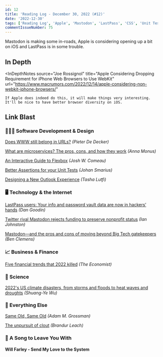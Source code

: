 ```yaml
---
id: 12
title: 'Reading Log - December 30, 2022 (#12)'
date: '2022-12-30'
tags: ['Reading Log', 'Apple', 'Mastodon', 'LastPass', 'CSS', 'Unit Testing', 'Software Testing']
commentIssueNumber: 75
---
```


Mastodon is making some in-roads, Apple is considering opening up a bit on iOS and LastPass is in some trouble.

## In Depth

<InDepthNotes
    source="Joe Rossignol"
    title="Apple Considering Dropping Requirement for iPhone Web Browsers to Use WebKit"
    url="https://www.macrumors.com/2022/12/14/apple-considering-non-webkit-iphone-browsers/"
>
    If Apple does indeed do this, it will make things very interesting. It'll be nice to have better browser diversity on iOS.
</InDepthNotes>

## Link Blast

### 👨🏼‍💻 Software Development & Design

[Does WWW still belong in URLs?](https://css-tricks.com/does-www-still-belong-in-urls/) *(Pieter De Decker)*

[What are microservices? The pros, cons, and how they work](https://raygun.com/blog/what-are-microservices/) *(Anna Monus)*

[An Interactive Guide to Flexbox](https://www.joshwcomeau.com/css/interactive-guide-to-flexbox/) *(Josh W. Comeau)*

[Better Assertions for your Unit Tests](https://www.johansmarius.dev/2022/12/better-assertions-for-your-unit-tests.html) *(Johan Smarius)*

[Designing a New Outlook Experience](https://medium.com/microsoft-design/designing-a-new-outlook-experience-a3d93a925509) *(Tasha Lutfi)*

### 🖥 Technology & the Internet

[LastPass users: Your info and password vault data are now in hackers’ hands](https://arstechnica.com/information-technology/2022/12/lastpass-says-hackers-have-obtained-vault-data-and-a-wealth-of-customer-info/) *(Dan Goodin)*

[Twitter rival Mastodon rejects funding to preserve nonprofit status](https://arstechnica.com/tech-policy/2022/12/twitter-rival-mastodon-rejects-funding-to-preserve-nonprofit-status/) *(Ian Johnston)*

[Mastodon—and the pros and cons of moving beyond Big Tech gatekeepers](https://arstechnica.com/gadgets/2022/12/mastodon-highlights-pros-and-cons-of-moving-beyond-big-tech-gatekeepers/) *(Ben Clemens)*

### 📈 Business & Finance

[Five financial trends that 2022 killed](https://www.economist.com/finance-and-economics/2022/12/21/five-financial-trends-that-2022-killed?etear=nl_today_1) *(The Economist)*

### 🔬 Science

[2022's US climate disasters, from storms and floods to heat waves and droughts](https://arstechnica.com/science/2022/12/2022s-us-climate-disasters-from-storms-and-floods-to-heat-waves-and-droughts/) *(Shuang-Ye Wu)*

### 🎒 Everything Else

[Same Old, Same Old](https://humbledollar.com/2022/12/same-old-same-old/) *(Adam M. Grossman)*

[The unpursuit of clout](https://brandur.org/fragments/unpursuit-of-clout) *(Brandur Leach)*

### 🎵 A Song to Leave You With

#### Will Farley - Send My Love to the System

<YouTubeEmbed
    id="q2y-huO1RlA"
    title="Will Farley - Send My Love to the System"
/>
